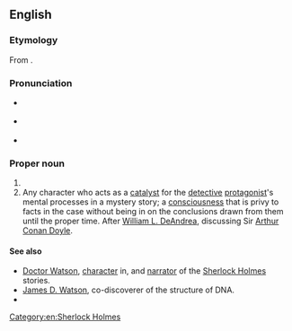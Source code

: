 ==English==
{{wikipedia}}

===Etymology===
From {{suffix|en|Wat|son}}.

===Pronunciation===
* {{a|GA}} {{IPA|en|/ˈwɑtsən/}}
* {{a|RP}} {{IPA|en|/ˈwɒtsən/}}
* {{hyph|en|Wat|son}}

===Proper noun===
{{en-proper noun}}

# {{surname|en|northern [[English]] and [[Scottish]] [[patronymic]]|from=given names}}
# Any character who acts as a [[catalyst]] for the [[detective]] [[protagonist]]'s mental processes in a mystery story; a [[consciousness]] that is privy to facts in the case without being in on the conclusions drawn from them until the proper time. After [[w:William L. DeAndrea|William L. DeAndrea]], discussing Sir [[w:Arthur Conan Doyle|Arthur Conan Doyle]].

====See also====
* [[w:Doctor Watson|Doctor Watson]], {{l|en|fictional}} [[character]] in, and [[narrator]] of the [[w:Sherlock Holmes|Sherlock Holmes]] stories.
* [[w:James D. Watson|James D. Watson]], co-discoverer of the structure of DNA.
* {{l|en|Watt}}

[[Category:en:Sherlock Holmes]]